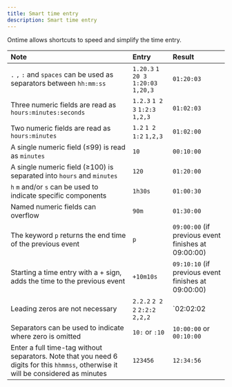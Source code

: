 ```yaml
---
title: Smart time entry
description: Smart time entry
---
```


Ontime allows shortcuts to speed and simplify the time entry.

| Note                                                                                                                                   | Entry                                   | Result                                                      |
| :------------------------------------------------------------------------------------------------------------------------------------- | :-------------------------------------- | :---------------------------------------------------------- |
| `.` `,` `:` and `spaces` can be used as separators between `hh:mm:ss`                                                                  | `1.20.3` `1 20 3` `1:20:03` `1,20,3`    | `01:20:03`                                                  |
| Three numeric fields are read as `hours:minutes:seconds`                                                                               | `1.2.3` `1 2 3` `1:2:3` `1,2,3`         | `01:02:03`                                                  |
| Two numeric fields are read as `hours:minutes`                                                                                         | `1.2` `1 2` `1:2` `1,2,3`               | `01:02:00`                                                  |
| A single numeric field (≤99) is read as `minutes`                                                                                      | `10`                                    | `00:10:00`                                                  |
| A single numeric field (≥100) is separated into `hours` and `minutes`                                                                  | `120`                                   | `01:20:00`                                                  |
| `h` `m` and/or `s` can be used to indicate specific components                                                                         | `1h30s`                                | `01:00:30`                                                  |
| Named numeric fields can overflow                                                                                                      | `90m`                                   | `01:30:00`                                                  |
| The keyword `p` returns the end time of the previous event                                                                             | `p`                                     | `09:00:00` (if previous event finishes at 09:00:00)         |
| Starting a time entry with a + sign, adds the time to the previous event                                                               | `+10m10s   `                            | `09:10:10` (if previous event finishes at 09:00:00)         |
| Leading zeros are not necessary                                                                                                        | `2.2.2` `2 2 2` `2:2:2` `2,2,2`         | `02:02:02                                                   |
| Separators can be used to indicate where zero is omitted                                                                               | `10:` or `:10`                          | `10:00:00` or `00:10:00`                                    |
| Enter a full time-tag without separators. Note that you need 6 digits for this `hhmmss`, otherwise it will be considered as minutes    | `123456`                                | `12:34:56`                                                  |
